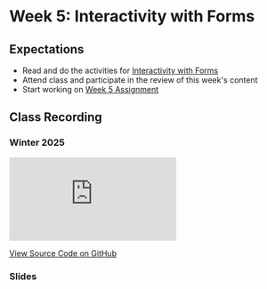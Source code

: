 # Week 5: Interactivity with Forms

## Expectations

- Read and do the activities for [Interactivity with Forms](/week-5/interactivity-with-forms)
- Attend class and participate in the review of this week's content
- Start working on [Week 5 Assignment](/week-5/assignment)

## Class Recording

### Winter 2025

<iframe
  style={{ width: "100%", aspectRatio: "16/9" }}
  src="https://www.youtube.com/embed/pk3po9cQ2T4?si=a5Ja66HDzOmKByCT"
  title="YouTube video player"
  frameBorder="0"
  allow="accelerometer; autoplay; clipboard-write; encrypted-media; gyroscope; picture-in-picture; web-share"
  allowFullScreen="allowFullScreen"
></iframe>

[View Source Code on GitHub](https://github.com/warsylewicz/webdev2-demos/tree/99bd79642e23db62fc98847fb98c10c6b7733162/app/week-5)

### Slides



<Slideshow file="/week-5/slides" />
